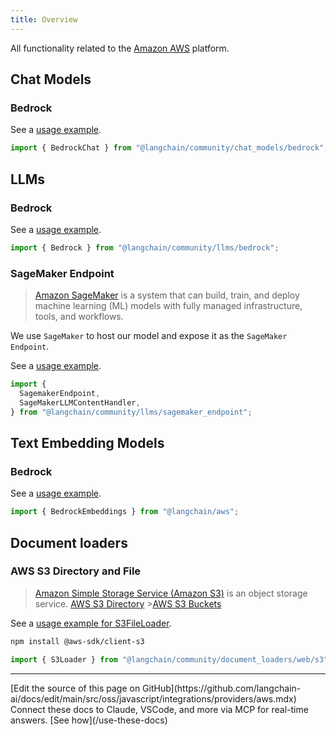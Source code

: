 ```yaml
---
title: Overview
---
```


All functionality related to the [Amazon AWS](https://aws.amazon.com/) platform.

## Chat Models

### Bedrock

See a [usage example](/oss/javascript/integrations/chat/bedrock).

```typescript
import { BedrockChat } from "@langchain/community/chat_models/bedrock";
```

## LLMs

### Bedrock

See a [usage example](/oss/javascript/integrations/llms/bedrock).

```typescript
import { Bedrock } from "@langchain/community/llms/bedrock";
```

### SageMaker Endpoint

> [Amazon SageMaker](https://aws.amazon.com/sagemaker/) is a system that can build, train, and deploy machine learning (ML) models with fully managed infrastructure, tools, and workflows.

We use `SageMaker` to host our model and expose it as the `SageMaker Endpoint`.

See a [usage example](/oss/javascript/integrations/llms/aws_sagemaker).

```typescript
import {
  SagemakerEndpoint,
  SageMakerLLMContentHandler,
} from "@langchain/community/llms/sagemaker_endpoint";
```

## Text Embedding Models

### Bedrock

See a [usage example](/oss/javascript/integrations/text_embedding/bedrock).

```typescript
import { BedrockEmbeddings } from "@langchain/aws";
```

## Document loaders

### AWS S3 Directory and File

> [Amazon Simple Storage Service (Amazon S3)](https://docs.aws.amazon.com/AmazonS3/latest/userguide/using-folders.html) is an object storage service.
> [AWS S3 Directory](https://docs.aws.amazon.com/AmazonS3/latest/userguide/using-folders.html) >[AWS S3 Buckets](https://docs.aws.amazon.com/AmazonS3/latest/userguide/UsingBucket.html)

See a [usage example for S3FileLoader](/oss/javascript/integrations/document_loaders/web_loaders/s3).

```bash npm
npm install @aws-sdk/client-s3
```
```typescript
import { S3Loader } from "@langchain/community/document_loaders/web/s3";
```

---

<Callout icon="pen-to-square" iconType="regular">
    [Edit the source of this page on GitHub](https://github.com/langchain-ai/docs/edit/main/src/oss/javascript/integrations/providers/aws.mdx)
</Callout>
<Tip icon="terminal" iconType="regular">
    Connect these docs to Claude, VSCode, and more via MCP for    real-time answers. [See how](/use-these-docs)
</Tip>
